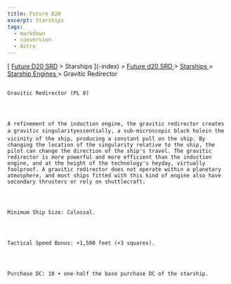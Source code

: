 ```yaml
---
title: Future D20
excerpt: Starships
tags:
  - markdown
  - conversion
  - Astro
---
```







[
[Future D20 SRD]( / ) > Starships
     ](-index)
     >
     [
      Future d20 SRD
     ](future-d20-srd-index)
     >
     [
      Starships
     ](future-d20-srd-starships-index)
     >
     [
      Starship Engines
     ](future-d20-srd-starships-starship-engines-index)
     > Gravitic Redirector
    




## 
    Gravitic Redirector (PL 8)
   



    A refinement of the induction engine, the gravitic redirector creates a gravitic singularityessentially, a sub-microscopic black holein the vicinity of the ship, producing a constant pull on the ship. By changing the location of the singularity relative to the ship, the pilot can change the direction of the ship's travel. The gravitic redirector is more powerful and more efficient than the induction engine, and at the height of the technology's heyday, virtually foolproof. A gravitic redirector does not operate within a planetary atmosphere, and most ships fitted with this kind of engine also have secondary thrusters or rely on shuttlecraft.
   



    Minimum Ship Size: Colossal.
   



    Tactical Speed Bonus: +1,500 feet (+3 squares).
   



    Purchase DC: 10 + one-half the base purchase DC of the starship.
   






